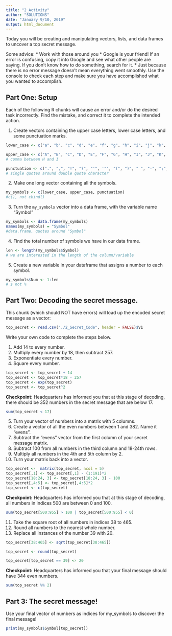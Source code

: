 ---
title: "2_Activity"
author: "SOLUTIONS"
date: "January 9/10, 2019"
output: html_document
---

Today you will be creating and manipulating vectors, lists, and data frames to uncover a top secret message.

Some advice:
* Work with those around you
* Google is your friend!  If an error is confusing, copy it into Google and see what other people are saying.  If you don't know how to do something, search for it.
* Just because there is no error message doesn't mean everything went smoothly.  Use the console to check each step and make sure you have accomplished what you wanted to accomplish.

## Part One: Setup

Each of the following R chunks will cause an error and/or do the desired task incorrectly.  Find the mistake, and correct it to complete the intended action. 

1. Create vectors containing the upper case letters, lower case letters, and some punctuation marks.

```{r}
lower_case <- c("a", "b", "c", "d", "e", "f", "g", "h", "i", "j", "k", "l", "m", "n", "o", "p", "q", "r", "s", "t", "u", "v", "w", "x", "y", "z")

upper_case <- c("A", "B", "C", "D", "E", "F", "G", "H", "I", "J", "K", "L", "M", "N", "O", "P", "Q", "R", "S", "T", "U", "V", "W", "X", "Y", "Z") 
# comma between H and I

punctuation <- c(".", ",", "!", "?", "'", '"', "(", ")", " ", "-", ";", ":")
# single quotes around double quote character

```

2. Make one long vector containing all the symbols.

```{r}

my_symbols <- c(lower_case, upper_case, punctuation)
#c(), not cbind()

```

3. Turn the `my_symbols` vector into a data frame, with the variable name "Symbol"

```{r}
my_symbols <- data.frame(my_symbols)
names(my_symbols) = "Symbol"
#data.frame, quotes around "Symbol"
```


4. Find the total number of symbols we have in our data frame.  

```{r}
len <- length(my_symbols$Symbol)
# we are interested in the length of the column/variable
```


5. Create a new variable in your dataframe that assigns a number to each symbol.

```{r}
my_symbols$Num <- 1:len
# $ not %
```

## Part Two: Decoding the secret message.

This chunk (which should NOT have errors) will load up the encoded secret message as a vector:

```{r}

top_secret <- read.csv("./2_Secret_Code", header = FALSE)$V1

```

Write your own code to complete the steps below.

1. Add 14 to every number.
2. Multiply every number by 18, then subtract 257.
3. Exponentiate every number.
4. Square every number.

```{r}
top_secret <- top_secret + 14
top_secret <- top_secret*18 - 257
top_secret <- exp(top_secret)
top_secret <- top_secret^2
```


**Checkpoint:** Headquarters has informed you that at this stage of decoding, there should be 352 numbers in the secret message that are below 17.

```{r}
sum(top_secret < 17)
```


5. Turn your vector of numbers into a matrix with 5 columns.
6. Create a vector of all the even numbers between 1 and 382. Name it "evens".
7. Subtract the "evens" vector from the first column of your secret message matrix.
8. Subtract 100 from all numbers in the third column and 18-24th rows.
9. Multiply all numbers in the 4th and 5th column by 2.
10. Turn your matrix back into a vector.

```{r}
top_secret <-  matrix(top_secret, ncol = 5)
top_secret[,1] <- top_secret[,1] - (1:191)*2
top_secret[18:24, 3] <- top_secret[18:24, 3] - 100
top_secret[,4:5] <- top_secret[,4:5]*2
top_secret <- c(top_secret)
```


**Checkpoint:** Headquarters has informed you that at this stage of decoding, all numbers in indices 500 are between 0 and 100.

```{r}
sum(top_secret[500:955] > 100 | top_secret[500:955] < 0)
```


11. Take the square root of all numbers in indices 38 to 465.
12. Round all numbers to the nearest whole number.
13. Replace all instances of the number 39 with 20.

```{r}
top_secret[38:465] <- sqrt(top_secret[38:465])

top_secret <- round(top_secret)

top_secret[top_secret == 39] <- 20

```


**Checkpoint:** Headquarters has informed you that your final message should have 344 even numbers.

```{r}
sum(top_secret %% 2)
```



## Part 3: The secret message!

Use your final vector of numbers as indices for my_symbols to discover the final message!

```{r}
print(my_symbols$Symbol[top_secret])
```


